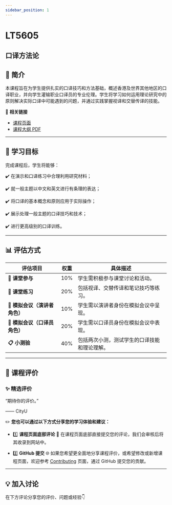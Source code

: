 ```yaml
---
sidebar_position: 1
---
```


# LT5605
## 口译方法论

## **📘 简介**
本课程旨在为学生提供扎实的口译技巧和方法基础，概述香港及世界其他地区的口译职业，并向学生灌输职业口译员的专业伦理。学生将学习如何运用理论研究中的原则解决实际口译中可能遇到的问题，并通过实践掌握视译和交替传译的技能。

🔗 **相关链接**
- [课程页面](https://www.cityu.edu.hk/catalogue/pg/202526/course/LT5605.htm)
- [课程大纲 PDF](https://www.cityu.edu.hk/catalogue/pg/202526/course/LT5605.pdf)

---

## **🎯 学习目标**

完成课程后，学生将能够：

✔️ 在演示和口译练习中合理利用研究材料；

✔️ 就一般主题以中文和英文进行有条理的表达；

✔️ 将口译的基本概念和原则应用于实际操作；

✔️ 展示处理一般主题的口译技巧和技术；

✔️ 进行更高级别的口译训练。

---

## **📊 评估方式**

| **评估项目**                | **权重** | **具体描述**                                                                                     |
|----------------------------|---------|-----------------------------------------------------------------------------------------------|
| **💬 课堂参与**             | 10%     | 学生需积极参与课堂讨论和活动。                                                                     |
| **📖 课堂练习**             | 20%     | 包括视译、交替传译和笔记技巧等练习。                                                               |
| **🎤 模拟会议（演讲者角色）** | 10%     | 学生需以演讲者身份在模拟会议中呈现。                                                               |
| **🎤 模拟会议（口译员角色）** | 20%     | 学生需以口译员身份在模拟会议中表现。                                                               |
| **📋 小测验**               | 40%     | 包括两次小测，测试学生的口译技能和理论理解。                                                         |

---

## **💬 课程评价**

### ✨ **精选评价**
<div className={commentStyles.commentBox}>
    <p className={commentStyles.commentText}>
        “期待你的评价。”
    </p>
    <p className={commentStyles.commentAuthor}>—— CityU</p>
</div>

✏️ **您也可以通过以下方式分享您的学习体验和建议：**

- 1️⃣ **课程页面底部评论**
💬 在课程页面底部直接提交您的评论，我们会审核后将其收录到网站中。

- 2️⃣ **GitHub 提交**
🌐 如果您希望更全面地分享课程评价，或希望修改或新增课程页面，欢迎参考 [Contributing](/contributing) 页面，通过 GitHub 提交您的贡献。

---

## **💡 加入讨论**

在下方评论分享您的评价、问题或经验👇
<Utterances />
